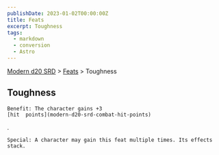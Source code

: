 ```yaml
---
publishDate: 2023-01-02T00:00:00Z
title: Feats
excerpt: Toughness
tags:
  - markdown
  - conversion
  - Astro
---
```


[Modern d20 SRD](/#modernD20) > [Feats](modern-d20-srd-feats-index) > Toughness

## Toughness




    Benefit: The character gains +3
    [hit  points](modern-d20-srd-combat-hit-points)
.

    Special: A character may gain this feat multiple times. Its effects stack.
